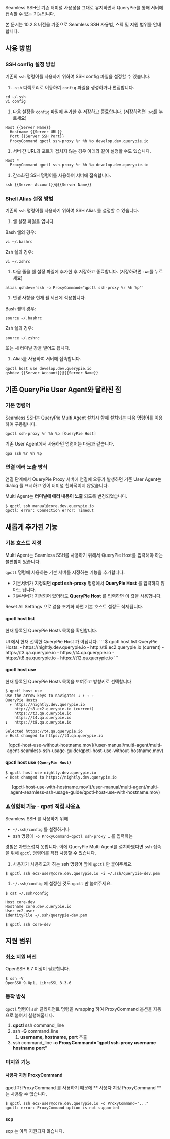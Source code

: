 
Seamless SSH란 기존 터미널 사용성을 그대로 유지하면서 QueryPie를 통해 서버에 접속할 수 있는 기능입니다.

본 문서는 10.2.8 버전을 기준으로 Seamless SSH 사용법, 스펙 및 지원 범위를 안내합니다.

## 사용 방법

### SSH config 설정 방법

기존의 `ssh` 명령어를 사용하기 위하여 SSH config 파일을 설정할 수 있습니다.


1. `.ssh` 디렉토리로 이동하여 `config` 파일을 생성하거나 편집합니다.
```
cd ~/.ssh
vi config
```

1. 다음 설정을 `config` 파일에 추가한 후 저장하고 종료합니다. (저장하려면 `:wq`를 누르세요)
```
Host {{Server Name}}
  Hostname {{Server URL}}
  Port {{Server SSH Port}}
  ProxyCommand qpctl ssh-proxy %r %h %p develop.dev.querypie.io
```

1. 서버 간 URL과 포트가 겹치지 않는 경우 아래와 같이 설정할 수도 있습니다.
```
Host *
  ProxyCommand qpctl ssh-proxy %r %h %p develop.dev.querypie.io
```

1. 간소화된 SSH 명령어를 사용하여 서버에 접속합니다.
```
ssh {{Server Account}}@{{Server Name}}
```


### Shell Alias 설정 방법

기존의 `ssh` 명령어를 사용하기 위하여 SSH Alias 를 설정할 수 있습니다.


1. 쉘 설정 파일을 엽니다.

Bash 쉘의 경우:
```
vi ~/.bashrc
```

Zsh 쉘의 경우:
```
vi ~/.zshrc
```

1. 다음 줄을 쉘 설정 파일에 추가한 후 저장하고 종료합니다. (저장하려면 `:wq`를 누르세요)
```
alias qshdev='ssh -o ProxyCommand="qpctl ssh-proxy %r %h %p"'
```

1. 변경 사항을 현재 쉘 세션에 적용합니다.

Bash 쉘의 경우:
```
source ~/.bashrc
```

Zsh 쉘의 경우:
```
source ~/.zshrc
```

또는 새 터미널 창을 열어도 됩니다.

1. Alias를 사용하여 서버에 접속합니다.
```
qpctl host use develop.dev.querypie.io
qshdev {{Server Account}}@{{Server Name}}
```


## 기존 QueryPie User Agent와 달라진 점

### 기본 명령어

Seamless SSH는 QueryPie Multi Agent 설치시 함께 설치되는 다음 명령어를 이용하여 구동됩니다.
```
qpctl ssh-proxy %r %h %p [QueryPie Host]
```

기존 User Agent에서 사용하던 명령어는 다음과 같습니다.
```
qpa ssh %r %h %p
```

### 연결 에러 노출 방식

연결 단계에서 QueryPie Proxy 서버에 연결에 오류가 발생하면 기존 User Agent는 dialog 를 표시하고 있어 터미널 친화적이지 않았습니다.

Multi Agent는  **터미널에 에러 내용이 노출** 되도록 변경되었습니다.
```
$ qpctl ssh manual@core.dev.querypie.io
qpctl: error: Connection error: Timeout
```

## 새롭게 추가된 기능

### 기본 호스트 지정

Multi Agent는 Seamless SSH를 사용하기 위해서 QueryPie Host를 입력해야 하는 불편함이 있습니다.

`qpctl` 명령에 사용하는 기본 서버를 지정하는 기능을 추가합니다.

* 기본서버가 지정되면  **qpctl ssh-proxy**  명령에서  **QueryPie Host**  를 입력하지 않아도 됩니다.
* 기본서버가 지정되어 있더라도  **QueryPie Host**  를 입력하면 이 값을 사용합니다.

<Callout type="info">
Reset All Settings 으로 앱을 초기화 하면 기본 호스트 설정도 삭제됩니다.
</Callout>

#### qpctl host list

현재 등록된 QueryPie Hosts 목록을 확인합니다.

<Callout type="important">
UI 에서 현재 선택한 QueryPie Host 가 아닙니다.
</Callout>
```
$ qpctl host list
QueryPie Hosts:
 - https://nightly.dev.querypie.io
 - http://t8.ec2.querypie.io (current)
 - https://t3.qa.querypie.io
 - https://t4.qa.querypie.io
 - https://t8.qa.querypie.io
 - https://t12.qa.querypie.io
```

#### qpctl host use

현재 등록된 QueryPie Hosts 목록을 보여주고 방향키로 선택합니다
```
$ qpctl host use
Use the arrow keys to navigate: ↓ ↑ → ←
QueryPie Hosts
  ▸ https://nightly.dev.querypie.io
    http://t8.ec2.querypie.io (current)
    https://t3.qa.querypie.io
    https://t4.qa.querypie.io
↓   https://t8.qa.querypie.io
```
```
Selected https://t4.qa.querypie.io
✔ Host changed to https://t4.qa.querypie.io
```
<p align="center">
[qpctl-host-use-without-hostname.mov](/user-manual/multi-agent/multi-agent-seamless-ssh-usage-guide/qpctl-host-use-without-hostname.mov)
</p>

#### qpctl host use `{QueryPie Host}`

```
$ qpctl host use nightly.dev.querypie.io
✔ Host changed to https://nightly.dev.querypie.io
```
<p align="center">
[qpctl-host-use-with-hostname.mov](/user-manual/multi-agent/multi-agent-seamless-ssh-usage-guide/qpctl-host-use-with-hostname.mov)
</p>

### :warning:실험적 기능 - qpctl 직접 사용:warning:

Seamless SSH 를 사용하기 위해

* `~/.ssh/config` 를 설정하거나
* ssh 명령에 `-o ProxyCommand=qpctl ssh-proxy …` 를 입력하는

경험은 자연스럽지 못합니다. 이에 QueryPie Multi Agent를 설치하였다면 ssh 접속을 위해 `qpctl` 명령어를 직접 사용할 수 있습니다.


1. 사용자가 사용하고자 하는 ssh 명령어 앞에 `qpctl` 만 붙여주세요.
```
$ qpctl ssh ec2-user@core.dev.querypie.io -i ~/.ssh/querypie-dev.pem
```


1. `~/.ssh/config` 에 설정한 것도 `qpctl` 만 붙여주세요.
```
$ cat ~/.ssh/config

Host core-dev
Hostname core.dev.querypie.io
User ec2-user
IdentityFile ~/.ssh/querypie-dev.pem

$ qpctl ssh core-dev
```


## 지원 범위

### 최소 지원 버전

OpenSSH 6.7 이상이 필요합니다.
```
$ ssh -V
OpenSSH_9.8p1, LibreSSL 3.3.6
```

### 동작 방식

`qpctl` 명령이 `ssh` 클라이언트 명령을 wrapping 하여 ProxyCommand 옵션을 자동으로 붙여서 실행해줍니다.

1.  **qpctl**  ssh command_line
2. ssh  **-G**  command_line
    1.  **username, hostname, port**  추출
3. ssh command_line  **-o ProxyCommand=”qpctl ssh-proxy username**   **hostname**   **port”** 

### 미지원 기능

#### 사용자 지정 ProxyCommand

qpctl 가 ProxyCommand 를 사용하기 때문에 ** 사용자 지정 ProxyCommand ** 는 사용할 수 없습니다.
```
$ qpctl ssh ec2-user@core.dev.querypie.io -o ProxyCommand="..."
qpctl: error: ProxyCommand option is not supported
```

#### scp

scp 는 아직 지원되지 않습니다.
